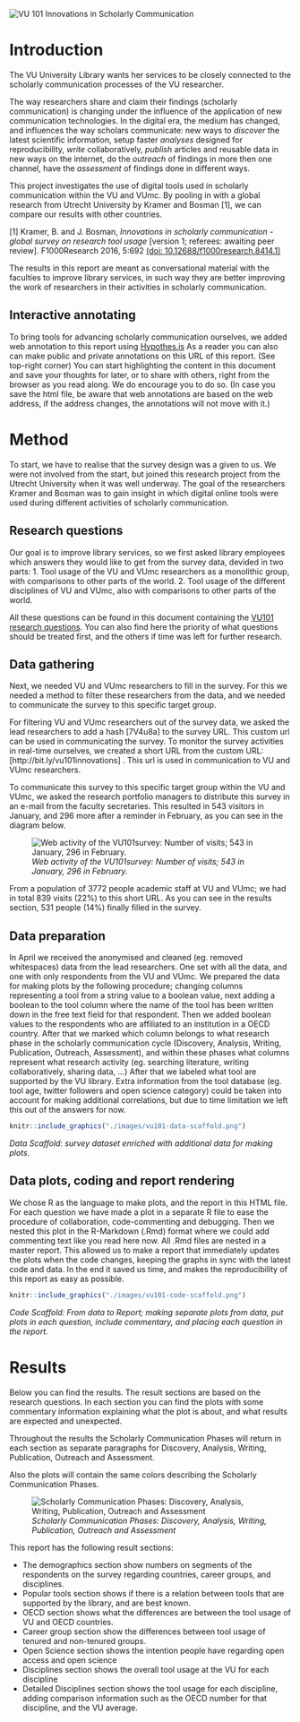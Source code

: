 <!-- English or Dutch? First part of the report is written in dutch, then switches to English. Axis titles in the figures are also in Dutch -->

![](./images/vu101header.png "VU 101 Innovations in Scholarly Communication")

# Introduction

The VU University Library wants her services to be closely connected to the scholarly communication processes of the VU researcher.

<!-- De UBVU wil haar dienstverlening graag zo dicht mogelijk laten aansluiten bij het wetenschappelijke communicatieproces van de onderzoekers van VU en VUmc. -->

The way researchers share and claim their findings (scholarly communication) is changing under the influence of the application of new communication technologies. In the digital era, the medium has changed, and influences the way scholars communicate: new ways to *discover* the latest scientific information, setup faster *analyses* designed for reproducibility, *write* collaboratively, *publish* articles and reusable data in new ways on the internet, do the *outreach* of findings in more then one channel, have the *assessment* of findings done in different ways.

<!-- Het wetenschappelijke communicatieproces is volop in beweging. Dit komt door de inzet van digitale middelen binnen de onderzoeksfases: Discovery, Analysis, Writing, Publication, Outreach en Assessment. -->

This project investigates the use of digital tools used in scholarly communication within the VU and VUmc. By pooling in with a global research from Utrecht University by Kramer and Bosman [1], we can compare our results with other countries.

[1] Kramer, B. and J. Bosman, *Innovations in scholarly communication - global survey on research tool usage* [version 1; referees: awaiting peer review]. F1000Research 2016, 5:692
[(doi: 10.12688/f1000research.8414.1)](http://dx.doi.org/10.12688/f1000research.8414.1)

<!-- Het project doet onderzoek naar naar wat het gebruik is van deze digitale middelen binnen het VU en VUmc, en sluit hierbij aan bij een internationaal onderzoek waardoor resultaten vergeleken kunnen worden met andere landen. -->

The results in this report are meant as conversational material with the faculties to improve library services, in such way they are better improving the work of researchers in their activities in scholarly communication.

<!-- De onderstaande resultaten zijn bedoeld als gespreksstof met de faculteiten om de dienstverlening te verbeteren, vernieuwen en te veranderen, zodat ze beter aansluit bij de fases van de onderzoekspraktijk van de onderzoekers. -->

## Interactive annotating
To bring tools for advancing scholarly communication ourselves, we added web annotation to this report using [Hypothes.is](http://Hypothes.is)
As a reader you can also can make public and private annotations on this URL of this report. (See top-right corner) You can start highlighting the content in this document and save your thoughts for later, or to share with others, right from the browser as you read along. We do encourage you to do so. (In case you save the html file, be aware that web annotations are based on the web address, if the address changes, the annotations will not move with it.)

<!-- inserting Javascript for interactive annotation with Hypothes.is -->
<script language="JavaScript" async defer src="https://hypothes.is/embed.js"></script>


# Method
To start, we have to realise that the survey design was a given to us. We were not involved from the start, but joined this research project from the Utrecht University when it was well underway. The goal of the researchers Kramer and Bosman was to gain insight in which digital online tools were used during different activities of scholarly communication.

## Research questions
Our goal is to improve library services, so we first asked library employees which answers they would like to get from the survey data, devided in two parts:
1. Tool usage of the VU and VUmc researchers as a monolithic group, with comparisons to other parts of the world.
2. Tool usage of the different disciplines of VU and VUmc, also with comparisons to other parts of the world.

All these questions can be found in this document containing the [VU101 research questions](https://docs.google.com/document/d/1p3k5PLXtJNvGviWvsBoPZ4dbgGU9Fa_dHb08iOdvC6Q/edit?usp=sharing). You can also find here the priority of what questions should be treated first, and the others if time was left for further research.

<!-- # Aanpak
Er zijn [onderzoeksvragen](https://docs.google.com/document/d/1p3k5PLXtJNvGviWvsBoPZ4dbgGU9Fa_dHb08iOdvC6Q/edit?usp=sharing) door de vak- en thema specialisten opgesteld. Dit zijn de vragen die nodig zijn om het gesprek te voeren. Voor elke vraag is een raamwerk gemaakt waarbinnen het antwoord vanuit de enquete resultaten kan worden gegeven. Vanuit het oogpunt tijd, is gekozen om alleen de vragen te beantwoorden met de hoogste urgentie.

De vragen moeten antwoord geven voor twee vraag-categoriën:
1. Het toolgebruik binnen de VU in haar geheel
2. Het toolgebruik binnen Disciplines

Met name de laatste vraag-categorie is interessant voor vak- en themaspecialisten, waar ze inzicht krijgen in het tool-gebruik binnen de discipline die ze vertegenwoordigen. -->

## Data gathering
Next, we needed VU and VUmc researchers to fill in the survey. For this we needed a method to filter these researchers from the data, and we needed to communicate the survey to this specific target group.

For filtering VU and VUmc researchers out of the survey data, we asked the lead researchers to add a hash [7V4u8a] to the survey URL. This custom url can be used in communicating the survey. To monitor the survey activities in real-time ourselves, we created a short URL from the custom URL: [http://bit.ly/vu101innovations] . This url is used in communication to VU and VUmc researchers.

To communicate this survey to this specific target group within the VU and VUmc, we asked the research portfolio managers to distribute this survey in an e-mail from the faculty secretaries. This resulted in 543 visitors in January, and 296 more after a reminder in February, as you can see in the diagram below.

![*Web activity of the VU101survey: Number of visits; 543 in January, 296 in February.*](./images/vu101response-aantallen.png "VU101 webactivity, 543 in January, 296 in February")

From a population of 3772 people academic staff at VU and VUmc; we had in total 839 visits (22%) to this short URL. As you can see in the results section, 531 people (14%) finally filled in the survey.

<!-- Met deze enquete hebben we meegelift bij een bestaand onderzoek van Kramer, B. and J. Bosman, *Innovations in scholarly communication - global survey on research tool usage* [version 1; referees: awaiting peer review]. F1000Research 2016, 5:692
[(doi: 10.12688/f1000research.8414.1)](http://dx.doi.org/10.12688/f1000research.8414.1)

We hebben een custom URL aangevraagd waardoor VU en VUmc onderzoekers in de binnengekomen data is te onderscheiden met de hash 7V4u8a. Van deze custom URL is een verkorte URL gemaakt [http://bit.ly/vu101innovations], zodat we de activiteit van de verspreiding makkelijker bij konden houden. We hebben aan de portefeuillehoudersonderzoek gevraagd deze verkorte URL door te sturen naar hun onderzoekers.

![VU101webactivity](./images/vu101response-aantallen.png "VU101 webactivity, 543 in January, 296 in February")

In twee e-mail acties leverde het in januari een activiteit op van 543 bezoekers, en in februari 296 bezoekers, in totaal 839 bezoekers.

De VU en VUmc hebben samen ongeveer 6000 personen wetenschappelijke staf. -->

## Data preparation
In April we received the anonymised and cleaned (eg. removed whitespaces) data from the lead researchers. One set with all the data, and one with only respondents from the VU and VUmc.
We prepared the data for making plots by the following procedure; changing columns representing a tool from a string value to a boolean value, next adding a boolean to the tool column where the name of the tool has been written down in the free text field for that respondent. Then we added boolean values to the respondents who are affiliated to an institution in a OECD country. After that we marked which column belongs to what research phase in the scholarly communication cycle (Discovery, Analysis, Writing, Publication, Outreach, Assessment), and within these phases what columns represent what research activity (eg. searching literature, writing collaboratively, sharing data, ...) After that we labeled what tool are supported by the VU library. Extra information from the tool database (eg. tool age, twitter followers and open science category) could be taken into account for making additional correlations, but due to time limitation we left this out of the answers for now.

```r
knitr::include_graphics("./images/vu101-data-scaffold.png")
```

*Data Scaffold: survey dataset enriched with additional data for making plots.*

## Data plots, coding and report rendering
We chose R as the language to make plots, and the report in this HTML file. For each question we have made a plot in a separate R file to ease the procedure of collaboration, code-commenting and debugging. Then we nested this plot in the R-Markdown (.Rmd) format where we could add commenting text like you read here now. All .Rmd files are nested in a master report. This allowed us to make a report that immediately updates the plots when the code changes, keeping the graphs in sync with the latest code and data. In the end it saved us time, and makes the reproducibility of this report as easy as possible.

```r
knitr::include_graphics("./images/vu101-code-scaffold.png")
```

*Code Scaffold: From data to Report; making separate plots from data, put plots in each question, include commentary, and placing each question in the report.*

# Results
Below you can find the results. The result sections are based on the research questions. In each section you can find the plots with some commentary information explaining what the plot is about, and what results are expected and unexpected.

Throughout the results the Scholarly Communication Phases will return in each section as separate paragraphs for Discovery, Analysis, Writing, Publication, Outreach and Assessment.

Also the plots will contain the same colors describing the Scholarly Communication Phases.

<!--
# Resultaten
De vraag-categorien komen ook terug in de nummering van de resultaten.

Elke vraag bevat een antwoord, aangevuld met diagrammen. Een vraag begint met een samenvattende uitleg en diagram en daarna volgen de sub-secties met gedetailleerdere diagrammen.

De Scholarly Communication Fases zullen gedurende het hele rapport terug komen: Discovery, Analysis, Writing, Publication, Outreach en Assessment.
-->

![*Scholarly Communication Phases: Discovery, Analysis, Writing, Publication, Outreach and Assessment*](./images/vu101innovations-big.png "Scholarly Communication Phases: Discovery, Analysis, Writing, Publication, Outreach and Assessment")

This report has the following result sections:

* The demographics section show numbers on segments of the respondents on the survey regarding countries, career groups, and disciplines.
* Popular tools section shows if there is a relation between tools that are supported by the library, and are best known.
* OECD section shows what the differences are between the tool usage of VU and OECD countries.
* Career group section show the differences between tool usage of tenured and non-tenured groups.
* Open Science section shows the intention people have regarding open access and open science
* Disciplines section shows the overall tool usage at the VU for each discipline
* Detailed Disciplines section shows the tool usage for each discipline, adding comparison information such as the OECD number for that discipline, and the VU average.
